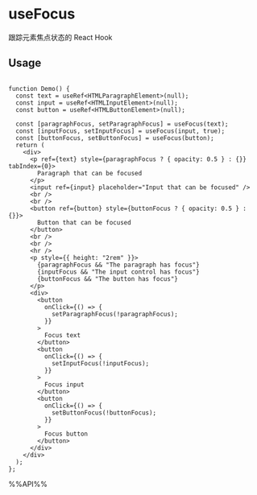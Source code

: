# useFocus

跟踪元素焦点状态的 React Hook

## Usage

```tsx live

function Demo() {
  const text = useRef<HTMLParagraphElement>(null);
  const input = useRef<HTMLInputElement>(null);
  const button = useRef<HTMLButtonElement>(null);

  const [paragraphFocus, setParagraphFocus] = useFocus(text);
  const [inputFocus, setInputFocus] = useFocus(input, true);
  const [buttonFocus, setButtonFocus] = useFocus(button);
  return (
    <div>
      <p ref={text} style={paragraphFocus ? { opacity: 0.5 } : {}} tabIndex={0}>
        Paragraph that can be focused
      </p>
      <input ref={input} placeholder="Input that can be focused" />
      <br />
      <br />
      <button ref={button} style={buttonFocus ? { opacity: 0.5 } : {}}>
        Button that can be focused
      </button>
      <br />
      <br />
      <hr />
      <p style={{ height: "2rem" }}>
        {paragraphFocus && "The paragraph has focus"}
        {inputFocus && "The input control has focus"}
        {buttonFocus && "The button has focus"}
      </p>
      <div>
        <button
          onClick={() => {
            setParagraphFocus(!paragraphFocus);
          }}
        >
          Focus text
        </button>
        <button
          onClick={() => {
            setInputFocus(!inputFocus);
          }}
        >
          Focus input
        </button>
        <button
          onClick={() => {
            setButtonFocus(!buttonFocus);
          }}
        >
          Focus button
        </button>
      </div>
    </div>
  );
};

```

%%API%%